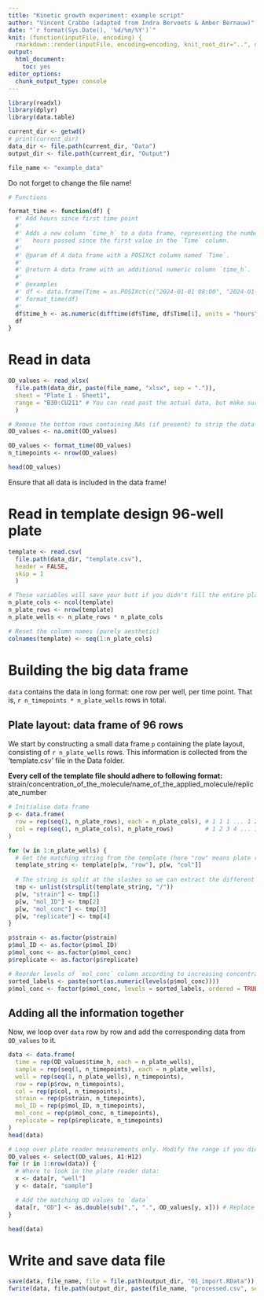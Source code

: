 ```yaml
---
title: "Kinetic growth experiment: example script"
author: "Vincent Crabbe (adapted from Indra Bervoets & Amber Bernauw)"
date: "`r format(Sys.Date(), '%d/%m/%Y')`"
knit: (function(inputFile, encoding) {
  rmarkdown::render(inputFile, encoding=encoding, knit_root_dir="..", output_dir="../Output")})
output: 
  html_document:
    toc: yes
editor_options:
  chunk_output_type: console
---
```


```r
library(readxl)
library(dplyr)
library(data.table)
```



```r
current_dir <- getwd()
# print(current_dir)
data_dir <- file.path(current_dir, "Data")
output_dir <- file.path(current_dir, "Output")

file_name <- "example_data"
```
Do not forget to change the file name!


```r
# Functions

format_time <- function(df) {
  #' Add hours since first time point
  #'
  #' Adds a new column `time_h` to a data frame, representing the number of
  #'   hours passed since the first value in the `Time` column.
  #'
  #' @param df A data frame with a POSIXct column named `Time`.
  #' 
  #' @return A data frame with an additional numeric column `time_h`.
  #'
  #' @examples
  #' df <- data.frame(Time = as.POSIXct(c("2024-01-01 08:00", "2024-01-01 10:30")))
  #' format_time(df)
  #' 
  df$time_h <- as.numeric(difftime(df$Time, df$Time[1], units = "hours"))
  df
}
```

# Read in data

```r
OD_values <- read_xlsx(
  file.path(data_dir, paste(file_name, "xlsx", sep = ".")),
  sheet = "Plate 1 - Sheet1",
  range = "B30:CU211" # You can read past the actual data, but make sure that you don't include any fluorescence values
  )

# Remove the bottom rows containing NAs (if present) to strip the data frame to the right size
OD_values <- na.omit(OD_values)

OD_values <- format_time(OD_values)
n_timepoints <- nrow(OD_values)

head(OD_values)
```
Ensure that all data is included in the data frame!

# Read in template design 96-well plate

```r
template <- read.csv(
  file.path(data_dir, "template.csv"),
  header = FALSE,
  skip = 1
  )

# These variables will save your butt if you didn't fill the entire plate
n_plate_cols <- ncol(template)
n_plate_rows <- nrow(template)
n_plate_wells <- n_plate_rows * n_plate_cols

# Reset the column names (purely aesthetic)
colnames(template) <- seq(1:n_plate_cols)
```

# Building the big data frame
`data` contains the data in long format: one row per well, per time point.
That is, `r n_timepoints * n_plate_wells` rows in total.

## Plate layout: data frame of 96 rows
We start by constructing a small data frame `p` containing the plate layout, consisting of `r n_plate_wells` rows.
This information is collected from the 'template.csv' file in the Data folder.

**Every cell of the template file should adhere to following format:**
strain/concentration_of_the_molecule/name_of_the_applied_molecule/replicate_number

```r
# Initialise data frame
p <- data.frame(
  row = rep(seq(1, n_plate_rows), each = n_plate_cols), # 1 1 1 ... 1 2 2 2 2 ...
  col = rep(seq(1, n_plate_cols), n_plate_rows)         # 1 2 3 4 ... 12 1 2 3 4 ...
)

for (w in 1:n_plate_wells) {
  # Get the matching string from the template (here "row" means plate row).
  template_string <- template[p[w, "row"], p[w, "col"]]
  
  # The string is split at the slashes so we can extract the different fields
  tmp <- unlist(strsplit(template_string, "/"))
  p[w, "strain"] <- tmp[1]
  p[w, "mol_ID"] <- tmp[2]
  p[w, "mol_conc"] <- tmp[3]
  p[w, "replicate"] <- tmp[4]
}

p$strain <- as.factor(p$strain)
p$mol_ID <- as.factor(p$mol_ID)
p$mol_conc <- as.factor(p$mol_conc)
p$replicate <- as.factor(p$replicate)

# Reorder levels of `mol_conc` column according to increasing concentration
sorted_labels <- paste(sort(as.numeric(levels(p$mol_conc))))
p$mol_conc <- factor(p$mol_conc, levels = sorted_labels, ordered = TRUE)
```

## Adding all the information together
Now, we loop over `data` row by row and add the corresponding data from `OD_values` to it.
```r
data <- data.frame(
  time = rep(OD_values$time_h, each = n_plate_wells),
  sample = rep(seq(1, n_timepoints), each = n_plate_wells),
  well = rep(seq(1, n_plate_wells), n_timepoints),
  row = rep(p$row, n_timepoints),
  col = rep(p$col, n_timepoints),
  strain = rep(p$strain, n_timepoints),
  mol_ID = rep(p$mol_ID, n_timepoints),
  mol_conc = rep(p$mol_conc, n_timepoints),
  replicate = rep(p$replicate, n_timepoints)
)
head(data)

# Loop over plate reader measurements only. Modify the range if you didn't completely fill the plate!!
OD_values <- select(OD_values, A1:H12)
for (r in 1:nrow(data)) {
  # Where to look in the plate reader data:
  x <- data[r, "well"]
  y <- data[r, "sample"]

  # Add the matching OD values to `data`
  data[r, "OD"] <- as.double(sub(",", ".", OD_values[y, x])) # Replace commas with decimal points
}

head(data)
```

# Write and save data file

```r
save(data, file_name, file = file.path(output_dir, "01_import.RData"))
fwrite(data, file.path(output_dir, paste(file_name, "processed.csv", sep = "_")))
```
